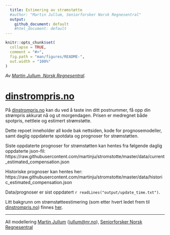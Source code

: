 ```yaml
---
  title: Estimering av strømstøtte
  #author: "Martin Jullum, Seniorforsker Norsk Regnesentral"
  output: 
    github_document: default
    #html_document: default
---
```



```r
knitr::opts_chunk$set(
  collapse = TRUE,
  comment = "#>",
  fig.path = "man/figures/README-",
  out.width = "100%"
)
```


*Av [Martin Jullum, Norsk Regnesentral](https://nr.no/ansatte/martin-jullum/).*

# [dinstrompris.no](https://dinstrompris.no)

På [dinstrompris.no](https://dinstrompris.no) kan du ved å taste inn ditt postnummer, få opp din strømpris akkurat nå og ut morgendagen.
Prisen er medregnet både spotpris, nettleie og estimert strømstøtte.

Dette repoet inneholder all kode bak nettsiden, kode for prognosemodeller, samt daglig oppdaterte spotdata og prognoser for strømstøtten. 

Siste oppdaterte prognoser for strømstøtten kan hentes fra følgende daglig oppdaterte json-fil: 
https://raw.githubusercontent.com/martinju/stromstotte/master/data/current_estimated_compensation.json

Historiske prognoser kan hentes her:
https://raw.githubusercontent.com/martinju/stromstotte/master/data/historic_estimated_compensation.json 


Data/prognoser er sist oppdatert `r readLines("output/update_time.txt")`.

Litt bakgrunn om strømstøtteestimering (som etter hvert ledet frem til [dinstrompris.no](https://dinstrompris.no)) finnes [her](https://martinjullum.com/sideprojects/stromstotte/).


_________________


All modellering [Martin Jullum](https://martinjullum.com) ([jullum@nr.no](mailto:jullum@nr.no)), [Seniorforsker Norsk Regnesentral](https://nr.no/ansatte/martin-jullum/)

